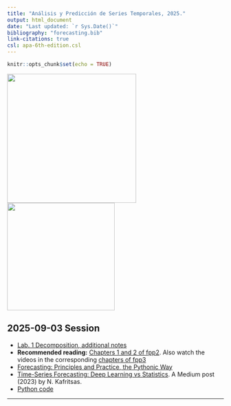 ---
title: "Análisis y Predicción de Series Temporales, 2025."
output: html_document
date: "Last updated: `r Sys.Date()`"
bibliography: "forecasting.bib"
link-citations: true 
csl: apa-6th-edition.csl
---

```{r setup, include=FALSE}  
knitr::opts_chunk$set(echo = TRUE)
``` 

![](QR.png){height=300px} ![ ](CarracaOkavango-067-DSCN1299.JPG){height=250px}


<!-- ## Lab 10 -->

<!-- + [RNN_extra_slides.pdf](RNN_extra_slides.pdf) -->


<!-- Recomendamos ver el siguiente vídeo para la próxima sesión:   -->
<!-- [Recurrent Neural Networks (RNN) and Long Short-Term Memory (LSTM) by Brandon Rohrer](https://www.youtube.com/watch?v=WCUNPb-5EYI) -->



<!-- + [Lab10_XGBoostForecasting.html](Lab10_XGBoostForecasting.html)   -->

<!-- + [Lab10_MLPforecasting_grupoB.html](Lab10_MLPforecasting_grupoB.html)   -->
<!--   [R Source Code](Lab10_MLPforecasting_grupoB.r)   -->

<!-- + [Lab10_FT_DemandTemperature_solution_grupoB.html](Lab10_FT_DemandTemperature_solution_grupoB.html)   -->
<!--   [R Source Code](Lab10_FT_DemandTemperature_solution_grupoB.r)   -->

<!-- ## Lab 8 -->

<!-- + [Lab8_DynamicRegressionModelsForecastingExample.html](Lab8_DynamicRegressionModelsForecastingExample.html) -->
<!-- + [Lab8_DynamicRegressionModelsForecastingExample.R](Lab8_DynamicRegressionModelsForecastingExample.R) -->
<!-- + [macro_econ_TR.csv](https://gist.githubusercontent.com/fsansegundo/4bdccfde57696118164f88a55c7d85ef/raw/4a9cf86f907a61fa47631094a7e84c7ca322d098/macro_econ_TR.csv).  -->
<!-- + [macro_econ_TS.csv](https://gist.githubusercontent.com/fsansegundo/4bdccfde57696118164f88a55c7d85ef/raw/4a9cf86f907a61fa47631094a7e84c7ca322d098/macro_econ_TS.csv) -->

<!-- ## Lab 7 -->

<!-- + [Lab7_DynamicRegressionModels_GrupoB.html](Lab7_DynamicRegressionModels_GrupoB.html)   -->
<!--   [R Source Code](Lab7_DynamicRegressionModels_GrupoB.r)   -->
<!-- + [Lab7_TF_Seasonal_GrupoB.R](Lab7_TF_Seasonal_GrupoB.R)   -->

<!-- ## Lab 6 -->

<!-- + [Lab6_Prophet_v7.html](Lab6_Prophet_v7.html)  -->

<!-- ## Lab 4 -->

<!-- + [Lab. 4 SARIMA models](Lab4_SARIMA__CarRegistrationsWithTV_GrupoB.html)  -->
<!--   [R Source Code](Lab4_SARIMA__CarRegistrationsWithTV_GrupoB.r) -->


<!-- + [Lab. 4 ARIMA models](Lab4_ARIMA_grupoB.html)   -->
<!--   [R Source Code](Lab4_ARIMA_grupoB.R) -->

<!-- + Suggested Reading: -->

<!--   - [Ch.09 of @hyndman2021fpp3, Sections 9.1 to 9.5](https://otexts.com/fpp3/arima.html#arima). For the second edition see -->
<!--   [Chapter 8 of FPP2, Sections 8.1 to 8.8](https://otexts.com/fpp2/arima.html#arima) -->
<!--   - [Ch.11 of @Krispin2019](https://github.com/PacktPublishing/Hands-On-Time-Series-Analysis-with-R) -->
<!--   - [Ch02 of @shumwaystoffer2017](https://link.springer.com/book/10.1007/978-3-319-52452-8)  -->


<!-- <hr> -->

<!-- ## Lab 2 -->

<!-- <div style="color:red">UPDATED (unified in a single document):</div> -->

<!-- + [Lab. 2 ARMA models](Lab_2_ARMA_grupoB.html)   -->
<!--   [R Source Code](Lab_2_ARMA_grupoB.R) -->


<!-- + Suggested Reading: -->

<!--   - [Ch.09 of FPP3, Sections 9.1 to 9.5](https://otexts.com/fpp3/arima.html#arima) -->
<!--   - [Ch.11 of @Krispin2019](https://github.com/PacktPublishing/Hands-On-Time-Series-Analysis-with-R) -->
<!--   - For more mathematical background [up to Ch02 of @shumwaystoffer2017](https://link.springer.com/book/10.1007/978-3-319-52452-8)  -->

<!-- <hr> -->

## 2025-09-03 Session 

+ [Lab. 1 Decomposition, additional notes](./2025_09_03_Decomposition/2025_09_03_Decomposition.html)
+ **Recommended reading:** [Chapters 1 and 2 of fpp2](https://otexts.com/fpp2/). Also watch the videos in the corresponding [chapters of fpp3](https://otexts.com/fpp3/)
+ [Forecasting: Principles and Practice, the Pythonic Way](https://otexts.com/fpppy/)
+ [Time-Series Forecasting: Deep Learning vs Statistics](https://medium.com/data-science/time-series-forecasting-deep-learning-vs-statistics-who-wins-c568389d02df). A Medium post (2023) by N. Kafritsas.
+ [Python code](./2025_09_03_Decomposition/2025_09_03_Decomposition.html)

<!-- + [Lab. 1 Decomposition](Lab_1_Decomposition_grupoB_2.html)   -->
<!-- [R Source Code](Lab_1_Decomposition_grupoB_2.R)   -->
<!-- + [Lab. 1. Additional code, Stochastic Processes](Lab_1a_StochasticProcesses_grupoB.html)   -->
<!--   [R Source Code](Lab_1a_StochasticProcesses_grupoB .R) -->

<hr>




